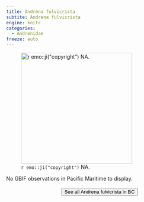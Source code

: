 ```yaml
---
title: Andrena fulvicrista
subtite: Andrena fulvicrista
engine: knitr
categories:
  - Andrenidae
freeze: auto
---
```

![`r emo::ji("copyright")` NA.](/files/no_bee.png){height=300}



No GBIF observations in Pacific Maritime to display.
<br><br>
<center>


<a href="NA"><button type="button" class="btn btn-secondary">See all Andrena fulvicrista in BC <i class="fa-solid fa-arrow-up-right-from-square"></i> </button></a>
</center>
